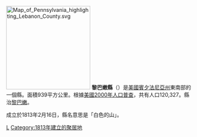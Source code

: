 {{多個問題|
{{expand|time=2014-11-19T08:46:24+00:00}}
{{unreferenced|time=2014-11-19T08:46:24+00:00}}
{{expert|time=2014-11-19T08:46:24+00:00}}
{{update|time=2014-11-19T08:46:24+00:00}}
}}
[[File:Map_of_Pennsylvania_highlighting_Lebanon_County.svg|225px]]
'''黎巴嫩縣'''（{{lang-en|Lebanon County}}）是[[美國|美國]][[賓夕法尼亞州|賓夕法尼亞州]]東南部的一個縣。面積939平方公里。根據[[美國2000年人口普查|美國2000年人口普查]]，共有人口120,327。縣治[[黎巴嫩_(賓夕法尼亞州)|黎巴嫩]]。

成立於1813年2月16日，縣名意思是「白色的山」。
{{Pennsylvania-stub}}
{{Pennsylvania}}

[[Category:賓夕法尼亞州行政區劃|L]]
[[Category:1813年建立的聚居地|Category:1813年建立的聚居地]]